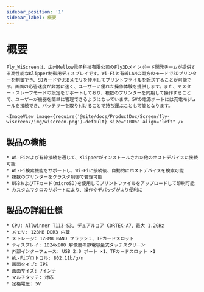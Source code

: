 ```yaml
---
sidebar_position: '1'
sidebar_label: 概要
---
```




# 概要

```
Fly_WiScreenは、広州Mellow電子科技有限公司のFly3Dメインボード開発チームが提供する高性能なKlipper制御用ディスプレイです。Wi-Fiと有線LANの両方のモードで3Dプリンターを制御でき、SDカードやUSBメモリを使用してプリントファイルを転送することが可能です。画面の応答速度が非常に速く、ユーザーに優れた操作体験を提供します。また、マスター・スレーブモードの設定をサポートしており、複数のプリンターを同期して操作することで、ユーザーが機器を簡単に管理できるようになっています。5Vの電源ポートには充電モジュールを接続でき、バッテリーを取り付けることで持ち運ぶことも可能となります。

<ImageView image={require('@site/docs/ProductDoc/Screen/fly-wiscreen7/img/wiscreen.png').default} size="100%" align="left" />
```

## 製品の機能

```
* Wi-Fiおよび有線接続を通じて、Klipperがインストールされた他のホストデバイスに接続可能
* Wi-Fi検索機能をサポートし、Wi-Fiに接続後、自動的にホストデバイスを検索可能
* 複数のプリンターをクラスタ制御で管理可能
* USBおよびTFカード(microSD)を使用してプリントファイルをアップロードして印刷可能
* カスタムマクロのサポートにより、操作やデバッグがより便利に
```

## 製品の詳細仕様

```
* CPU: Allwinner T113-S3, デュアルコア CORTEX-A7、最大 1.2GHz
* メモリ: 128MB DDR3 内蔵
* ストレージ: 128MB NAND フラッシュ、TFカードスロット
* ディスプレイ: 1024x800 解像度の静電容量式タッチスクリーン
* 外部インターフェース: USB 2.0 ポート ×1、TFカードスロット ×1
* Wi-Fiプロトコル: 802.11b/g/n
* 画面タイプ: IPS
* 画面サイズ: 7インチ
* マルチタッチ: 対応
* 定格電圧: 5V
```

